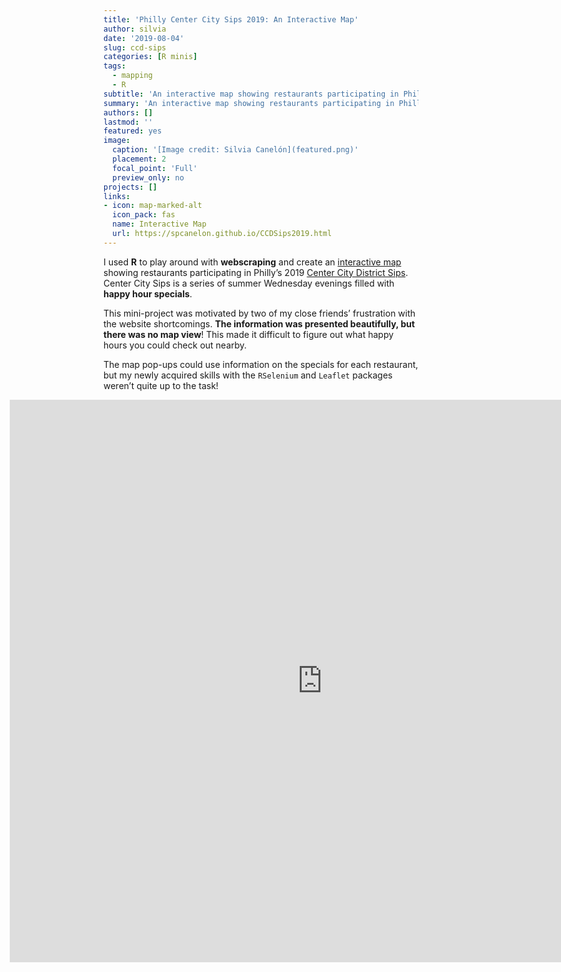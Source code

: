 ```yaml
---
title: 'Philly Center City Sips 2019: An Interactive Map'
author: silvia
date: '2019-08-04'
slug: ccd-sips
categories: [R minis]
tags:
  - mapping
  - R
subtitle: 'An interactive map showing restaurants participating in Philly’s Center City District Sips 2019.'
summary: 'An interactive map showing restaurants participating in Philly’s Center City District Sips 2019.'
authors: []
lastmod: ''
featured: yes
image:
  caption: '[Image credit: Silvia Canelón](featured.png)'
  placement: 2
  focal_point: 'Full'
  preview_only: no
projects: []
links:
- icon: map-marked-alt
  icon_pack: fas
  name: Interactive Map
  url: https://spcanelon.github.io/CCDSips2019.html
---
```


I used **R** to play around with **webscraping** and create an [interactive map](https://spcanelon.github.io/CCDSips2019.html/) showing restaurants participating in Philly’s 2019 [Center City District Sips](https://centercityphila.org/explore-center-city/ccdsips). Center City Sips is a series of summer Wednesday evenings filled with **happy hour specials**.

This mini-project was motivated by two of my close friends' frustration with the website shortcomings. **The information was presented beautifully, but there was no map view**! This made it difficult to figure out what happy hours you could check out nearby.

The map pop-ups could use information on the specials for each restaurant, but my newly acquired skills with the `RSelenium` and `Leaflet` packages weren't quite up to the task!

<div style="align: center; margin-left: -150px;"> <iframe src="https://spcanelon.github.io/CCDSips2019.html" width="1000px" height="900px" frameborder="0"></iframe> </div> 
